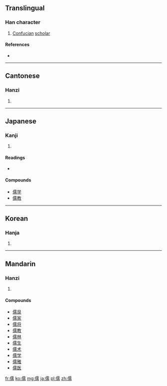 ==Translingual==

===Han character===
{{Han char|rn=9|rad=人|as=14|sn=16|four=2122<sub>7</sub>|canj=[[人]][[一]][[月]][[月]] (OMBB)|ids=⿰[[亻]][[需]]}}

# [[Confucian]] [[scholar]]

====References====
* {{Han ref|kx=0119.300|dkj=01220|dj=0253.080|hdz=10230.090|uh=5112|ud=20754|bh=BEA7|bd=48807}}

----

==Cantonese==

===Hanzi===
{{yue-hanzi|jyut=|y=yu4}}

# {{defn|Cantonese}}

----

==Japanese==

===Kanji===
{{ja-kanji|grade=c|rs=人14}}

# {{defn|Japanese}}

====Readings====
* {{ja-readings|on=[[じゅ]] (ju)|kun=[[やわらか]] (yawaraka), [[うるおす]] (uruosu), [[したがう]] (shitagau)}}

====Compounds====
* [[儒学]]
* [[儒教]]

----

==Korean==

===Hanja===
{{ko-hanja|hangeul=[[유]]|rv=yu|mr=yu}}

# {{defn|Korean}}

----

==Mandarin==

===Hanzi===
{{cmn-hanzi|pin=[[ěr]] ([[er3]]), [[nǎi]] ([[nai3]]), [[rú]] ([[ru2]])|wg=erh<sup>3</sup>, nai<sup>3</sup>, ju<sup>2</sup>}}

# {{defn|Mandarin}}

====Compounds====
* [[儒艮]]
* [[儒家]]
* [[儒将]]
* [[儒教]]
* [[儒林]]
* [[儒生]]
* [[儒术]]
* [[儒学]]
* [[儒雅]]
* [[儒医]]

[[fr:儒]]
[[ko:儒]]
[[mg:儒]]
[[ja:儒]]
[[pl:儒]]
[[zh:儒]]